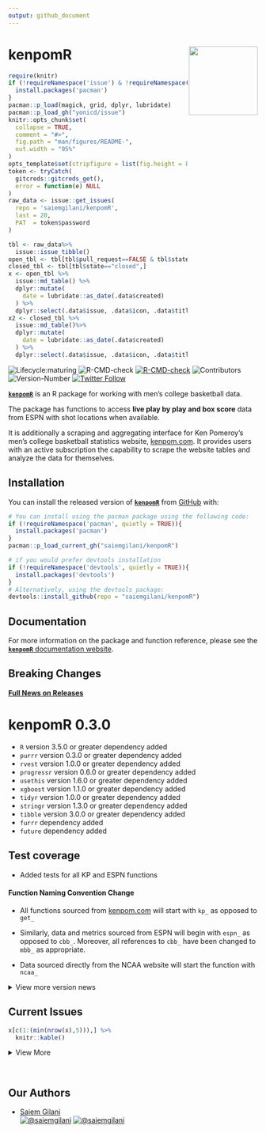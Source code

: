 ```yaml
---
output: github_document
---
```


# kenpomR <a href='http://saiemgilani.github.io/kenpomR'><img src="man/figures/logo.png" align="right" height="139"/></a>
```r
require(knitr)
if (!requireNamespace('issue') & !requireNamespace('pacman')){
  install.packages('pacman')
}
pacman::p_load(magick, grid, dplyr, lubridate)
pacman::p_load_gh("yonicd/issue")
knitr::opts_chunk$set(
  collapse = TRUE,
  comment = "#>",
  fig.path = "man/figures/README-",
  out.width = "95%"
)
opts_template$set(stripfigure = list(fig.height = 8, out.width = "95%"))
token <- tryCatch(
  gitcreds::gitcreds_get(),
  error = function(e) NULL
)
raw_data <- issue::get_issues(
  repo = 'saiemgilani/kenpomR',
  last = 20,
  PAT  = token$password
)

tbl <- raw_data%>%
  issue::issue_tibble()
open_tbl <- tbl[tbl$pull_request==FALSE & tbl$state=="open",]
closed_tbl <- tbl[tbl$state=="closed",]
x <- open_tbl %>%
  issue::md_table() %>% 
  dplyr::mutate(
    date = lubridate::as_date(.data$created)
  ) %>% 
  dplyr::select(.data$issue, .data$icon, .data$title, .data$labels, .data$opened_by, .data$date, .data$closed)
x2 <- closed_tbl %>% 
  issue::md_table()%>% 
  dplyr::mutate(
    date = lubridate::as_date(.data$created)
  ) %>% 
  dplyr::select(.data$issue, .data$icon, .data$title, .data$labels, .data$opened_by, .data$date, .data$closed)
```


<!-- badges: start -->

![Lifecycle:maturing](https://img.shields.io/badge/lifecycle-maturing-blue.svg?style=for-the-badge&logo=github) ![R-CMD-check](https://img.shields.io/github/workflow/status/saiemgilani/kenpomR/R-CMD-check?label=R-CMD-Check&logo=R&logoColor=blue&style=for-the-badge)
[![R-CMD-check](https://github.com/saiemgilani/kenpomR/actions/workflows/R-CMD-check.yaml/badge.svg?branch=master)](https://github.com/saiemgilani/kenpomR/actions/workflows/R-CMD-check.yaml)
![Contributors](https://img.shields.io/github/contributors/saiemgilani/kenpomr?style=for-the-badge)
![Version-Number](https://img.shields.io/github/r-package/v/saiemgilani/kenpomr?label=kenpomR&logo=R&style=for-the-badge) [![Twitter Follow](https://img.shields.io/twitter/follow/saiemgilani?color=blue&label=%40saiemgilani&logo=twitter&style=for-the-badge)](https://twitter.com/saiemgilani) <!-- badges: end -->

[**`kenpomR`**](https://saiemgilani.github.io/kenpomR/) is an R package for working with men's college basketball data. 

The package has functions to access **live play by play and box score** data from ESPN with shot locations when available.

It is additionally a scraping and aggregating interface for Ken Pomeroy's men's college basketball statistics website, [kenpom.com](https://kenpom.com). It provides users with an active subscription the capability to scrape the website tables and analyze the data for themselves.

## Installation

You can install the released version of [**`kenpomR`**](https://github.com/saiemgilani/kenpomR/) from [GitHub](https://github.com/saiemgilani/kenpomR) with:

``` r
# You can install using the pacman package using the following code:
if (!requireNamespace('pacman', quietly = TRUE)){
  install.packages('pacman')
}
pacman::p_load_current_gh("saiemgilani/kenpomR")
```

``` r
# if you would prefer devtools installation
if (!requireNamespace('devtools', quietly = TRUE)){
  install.packages('devtools')
}
# Alternatively, using the devtools package:
devtools::install_github(repo = "saiemgilani/kenpomR")
```

## Documentation

For more information on the package and function reference, please see the  [**`kenpomR`** documentation website](https://saiemgilani.github.io/kenpomR/).

## **Breaking Changes**

[**Full News on Releases**](https://saiemgilani.github.io/kenpomR/news/index.html)

# **kenpomR 0.3.0**

- ```R``` version 3.5.0 or greater dependency added
- ```purrr``` version 0.3.0 or greater dependency added
- ```rvest``` version 1.0.0 or greater dependency added
- ```progressr``` version 0.6.0 or greater dependency added
- ```usethis``` version 1.6.0 or greater dependency added
- ```xgboost``` version 1.1.0 or greater dependency added
- ```tidyr``` version 1.0.0 or greater dependency added
- ```stringr``` version 1.3.0 or greater dependency added
- ```tibble``` version 3.0.0 or greater dependency added
- ```furrr``` dependency added
- ```future``` dependency added

## **Test coverage**

* Added tests for all KP and ESPN functions

#### **Function Naming Convention Change**

* All functions sourced from [kenpom.com](https://www.kenpom.com/) will start with `kp_` as opposed to `get_` 

* Similarly, data and metrics sourced from ESPN will begin with `espn_` as opposed to `cbb_`. Moreover, all references to `cbb_` have been changed to `mbb_` as appropriate.

* Data sourced directly from the NCAA website will start the function with `ncaa_`


<details><summary>View more version news</summary>

#### New in v0.2.0-3: Support for ESPN's college basketball game data and NCAA NET Rankings

See the following ~~four~~ eight functions:

- [```kenpomR::espn_mbb_game_all()```](https://saiemgilani.github.io/kenpomR/reference/espn_mbb_game_all.html)
- [```kenpomR::espn_mbb_pbp()```](https://saiemgilani.github.io/kenpomR/reference/espn_mbb_pbp.html)
- [```kenpomR::espn_mbb_team_box()```](https://saiemgilani.github.io/kenpomR/reference/espn_mbb_team_box.html)

- [```kenpomR::espn_mbb_player_box()```](https://saiemgilani.github.io/kenpomR/reference/espn_mbb_player_box.html)

- [```kenpomR::espn_mbb_teams()```](https://saiemgilani.github.io/kenpomR/reference/espn_mbb_teams.html) (bumps to v0.2.1)

- [```kenpomR::espn_mbb_conferences()```](https://saiemgilani.github.io/kenpomR/reference/espn_mbb_conferences.html) (bumps to v0.2.1)

- [```kenpomR::espn_mbb_scoreboard()```](https://saiemgilani.github.io/kenpomR/reference/espn_mbb_scoreboard.html) (bumps to v0.2.2)
- [```kenpomR::ncaa_mbb_NET_rankings()```](https://saiemgilani.github.io/kenpomR/reference/ncaa_mbb_NET_rankings.html) (bumps to v0.2.3)
- [```kenpomR::espn_mbb_rankings()```](https://saiemgilani.github.io/kenpomR/reference/espn_mbb_rankings.html) (bumps to v0.2.3)

</details>

## Current Issues

```r
x[c(1:(min(nrow(x),5))),] %>%
  knitr::kable()
```

<details><summary>View More</summary>

```r
x2[c(1:(min(nrow(x),5))),] %>%
  knitr::kable()
```

</details>
<br>


## **Our Authors**

-   [Saiem Gilani](https://twitter.com/saiemgilani)       
<a href="https://twitter.com/saiemgilani" target="blank"><img src="https://img.shields.io/twitter/follow/saiemgilani?color=blue&label=%40saiemgilani&logo=twitter&style=for-the-badge" alt="@saiemgilani" /></a>
<a href="https://github.com/saiemgilani" target="blank"><img src="https://img.shields.io/github/followers/saiemgilani?color=eee&logo=Github&style=for-the-badge" alt="@saiemgilani" /></a>
